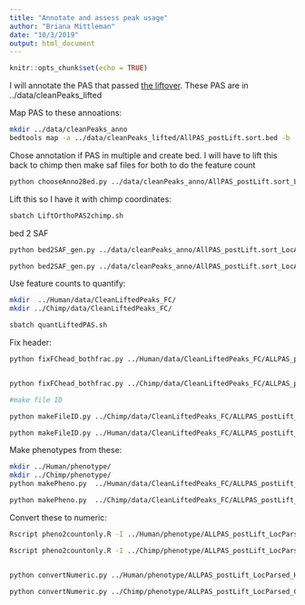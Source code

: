 ```yaml
---
title: "Annotate and assess peak usage"
author: "Briana Mittleman"
date: "10/3/2019"
output: html_document
---
```


```r
knitr::opts_chunk$set(echo = TRUE)
```

I will annotate the PAS that passed [the liftover](liftoverPAS.html). These PAS are in 
../data/cleanPeaks_lifted


Map PAS to these annoations:

```bash
mkdir ../data/cleanPeaks_anno
bedtools map -a ../data/cleanPeaks_lifted/AllPAS_postLift.sort.bed -b  /project2/gilad/briana/genome_anotation_data/hg38_refseq_anno/hg38_ncbiRefseq_Formatted_Allannotation.sort.bed -c 4 -S -o distinct > ../data/cleanPeaks_anno/AllPAS_postLift.sort_LocAnno.bed 
```

Chose annotation if PAS in multiple and create bed. I will have to lift this back to chimp then make saf files for both to do the feature count  



```bash
python chooseAnno2Bed.py ../data/cleanPeaks_anno/AllPAS_postLift.sort_LocAnno.bed  ../data/cleanPeaks_anno/AllPAS_postLift.sort_LocAnnoPARSED.bed 
```


Lift this so I have it with chimp coordinates:  

```bash
sbatch LiftOrthoPAS2chimp.sh
```


bed 2 SAF

```bash
python bed2SAF_gen.py ../data/cleanPeaks_anno/AllPAS_postLift.sort_LocAnnoPARSED.bed  ../data/cleanPeaks_anno/AllPAS_postLift.sort_LocAnnoPARSED.SAF

python bed2SAF_gen.py ../data/cleanPeaks_anno/AllPAS_postLift.sort_LocAnnoPARSED_chimpLoc.bed  ../data/cleanPeaks_anno/AllPAS_postLift.sort_LocAnnoPARSED_chimpLoc.SAF
```

Use feature counts to quantify:  


```bash
mkdir  ../Human/data/CleanLiftedPeaks_FC/
mkdir ../Chimp/data/CleanLiftedPeaks_FC/

sbatch quantLiftedPAS.sh 

```

Fix header:  

```bash
python fixFChead_bothfrac.py ../Human/data/CleanLiftedPeaks_FC/ALLPAS_postLift_LocParsed_Human ../Human/data/CleanLiftedPeaks_FC/ALLPAS_postLift_LocParsed_Human_fixed.fc


python fixFChead_bothfrac.py ../Chimp/data/CleanLiftedPeaks_FC/ALLPAS_postLift_LocParsed_Chimp ../Chimp/data/CleanLiftedPeaks_FC/ALLPAS_postLift_LocParsed_Chimp_fixed.fc

#make file ID

python makeFileID.py ../Chimp/data/CleanLiftedPeaks_FC/ALLPAS_postLift_LocParsed_Chimp ../Chimp/data/CleanLiftedPeaks_FC/ChimpFileID.txt

python makeFileID.py ../Human/data/CleanLiftedPeaks_FC/ALLPAS_postLift_LocParsed_Human ../Human/data/CleanLiftedPeaks_FC/HumanFileID.txt
```

Make phenotypes from these: 
```bash
mkdir ../Human/phenotype/
mkdir ../Chimp/phenotype/
python makePheno.py  ../Human/data/CleanLiftedPeaks_FC/ALLPAS_postLift_LocParsed_Human_fixed.fc ../Human/data/CleanLiftedPeaks_FC/HumanFileID.txt ../Human/phenotype/ALLPAS_postLift_LocParsed_Human_Pheno.txt

python makePheno.py  ../Chimp/data/CleanLiftedPeaks_FC/ALLPAS_postLift_LocParsed_Chimp_fixed.fc ../Chimp/data/CleanLiftedPeaks_FC/ChimpFileID.txt ../Chimp/phenotype/ALLPAS_postLift_LocParsed_Chimp_Pheno.txt
```



Convert these to numeric:  

```bash
Rscript pheno2countonly.R -I ../Human/phenotype/ALLPAS_postLift_LocParsed_Human_Pheno.txt -O ../Human/phenotype/ALLPAS_postLift_LocParsed_Human_Pheno_countOnly.txt

Rscript pheno2countonly.R -I ../Chimp/phenotype/ALLPAS_postLift_LocParsed_Chimp_Pheno.txt -O ../Chimp/phenotype/ALLPAS_postLift_LocParsed_Chimp_Pheno_countOnly.txt


python convertNumeric.py ../Human/phenotype/ALLPAS_postLift_LocParsed_Human_Pheno_countOnly.txt ../Human/phenotype/ALLPAS_postLift_LocParsed_Human_Pheno_countOnlyNumeric.txt

python convertNumeric.py ../Chimp/phenotype/ALLPAS_postLift_LocParsed_Chimp_Pheno_countOnly.txt ../Chimp/phenotype/ALLPAS_postLift_LocParsed_Chimp_Pheno_countOnlyNumeric.txt
```



